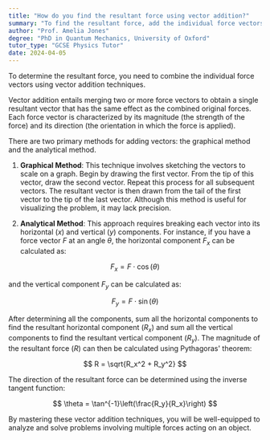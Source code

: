 ```yaml
---
title: "How do you find the resultant force using vector addition?"
summary: "To find the resultant force, add the individual force vectors using vector addition techniques."
author: "Prof. Amelia Jones"
degree: "PhD in Quantum Mechanics, University of Oxford"
tutor_type: "GCSE Physics Tutor"
date: 2024-04-05
---
```


To determine the resultant force, you need to combine the individual force vectors using vector addition techniques.

Vector addition entails merging two or more force vectors to obtain a single resultant vector that has the same effect as the combined original forces. Each force vector is characterized by its magnitude (the strength of the force) and its direction (the orientation in which the force is applied).

There are two primary methods for adding vectors: the graphical method and the analytical method.

1. **Graphical Method**: This technique involves sketching the vectors to scale on a graph. Begin by drawing the first vector. From the tip of this vector, draw the second vector. Repeat this process for all subsequent vectors. The resultant vector is then drawn from the tail of the first vector to the tip of the last vector. Although this method is useful for visualizing the problem, it may lack precision.

2. **Analytical Method**: This approach requires breaking each vector into its horizontal ($x$) and vertical ($y$) components. For instance, if you have a force vector $F$ at an angle $\theta$, the horizontal component $F_x$ can be calculated as:

$$
F_x = F \cdot \cos(\theta)
$$

and the vertical component $F_y$ can be calculated as:

$$
F_y = F \cdot \sin(\theta)
$$

After determining all the components, sum all the horizontal components to find the resultant horizontal component ($R_x$) and sum all the vertical components to find the resultant vertical component ($R_y$). The magnitude of the resultant force ($R$) can then be calculated using Pythagoras' theorem:

$$
R = \sqrt{R_x^2 + R_y^2}
$$

The direction of the resultant force can be determined using the inverse tangent function:

$$
\theta = \tan^{-1}\left(\frac{R_y}{R_x}\right)
$$

By mastering these vector addition techniques, you will be well-equipped to analyze and solve problems involving multiple forces acting on an object.
    